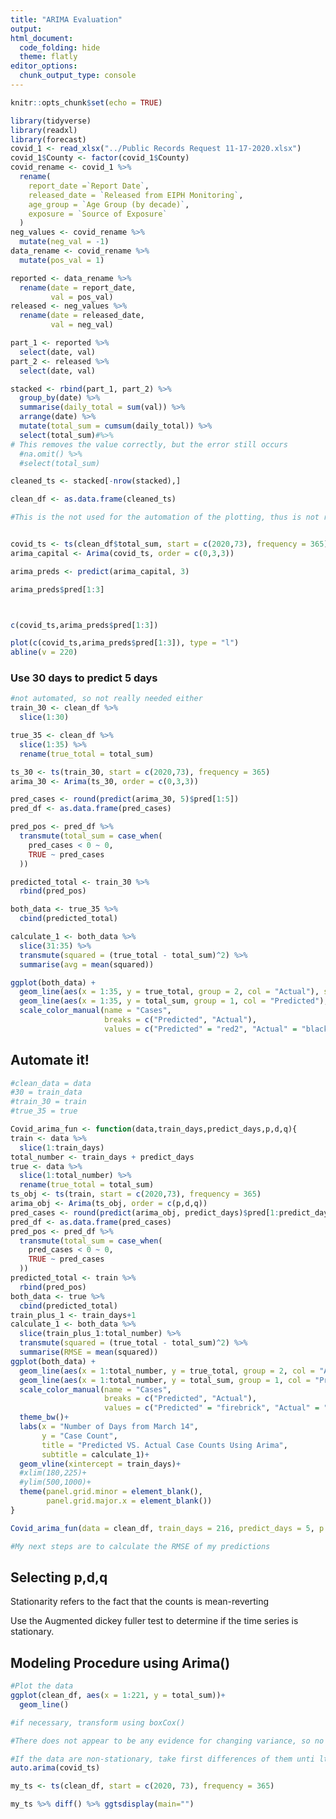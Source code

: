 ```yaml
---
title: "ARIMA Evaluation"
output:
html_document:
  code_folding: hide
  theme: flatly
editor_options: 
  chunk_output_type: console
---
```


```r
knitr::opts_chunk$set(echo = TRUE)
```

```r
library(tidyverse)
library(readxl)
library(forecast)
covid_1 <- read_xlsx("../Public Records Request 11-17-2020.xlsx")
covid_1$County <- factor(covid_1$County)
covid_rename <- covid_1 %>% 
  rename(
    report_date =`Report Date`,
    released_date = `Released from EIPH Monitoring`,
    age_group = `Age Group (by decade)`,
    exposure = `Source of Exposure`
  )
neg_values <- covid_rename %>% 
  mutate(neg_val = -1)
data_rename <- covid_rename %>% 
  mutate(pos_val = 1)

reported <- data_rename %>% 
  rename(date = report_date,
         val = pos_val)
released <- neg_values %>% 
  rename(date = released_date,
         val = neg_val)

part_1 <- reported %>% 
  select(date, val)
part_2 <- released %>% 
  select(date, val)

stacked <- rbind(part_1, part_2) %>% 
  group_by(date) %>% 
  summarise(daily_total = sum(val)) %>% 
  arrange(date) %>% 
  mutate(total_sum = cumsum(daily_total)) %>% 
  select(total_sum)#%>% 
# This removes the value correctly, but the error still occurs
  #na.omit() %>% 
  #select(total_sum)
```


```r
cleaned_ts <- stacked[-nrow(stacked),]

clean_df <- as.data.frame(cleaned_ts)
```

```r
#This is the not used for the automation of the plotting, thus is not really necessary


covid_ts <- ts(clean_df$total_sum, start = c(2020,73), frequency = 365)
arima_capital <- Arima(covid_ts, order = c(0,3,3))

arima_preds <- predict(arima_capital, 3)

arima_preds$pred[1:3]



c(covid_ts,arima_preds$pred[1:3])

plot(c(covid_ts,arima_preds$pred[1:3]), type = "l")
abline(v = 220)
```

### Use 30 days to predict 5 days

```r
#not automated, so not really needed either
train_30 <- clean_df %>% 
  slice(1:30)

true_35 <- clean_df %>% 
  slice(1:35) %>% 
  rename(true_total = total_sum)

ts_30 <- ts(train_30, start = c(2020,73), frequency = 365)
arima_30 <- Arima(ts_30, order = c(0,3,3))

pred_cases <- round(predict(arima_30, 5)$pred[1:5])
pred_df <- as.data.frame(pred_cases)

pred_pos <- pred_df %>% 
  transmute(total_sum = case_when(
    pred_cases < 0 ~ 0,
    TRUE ~ pred_cases
  ))

predicted_total <- train_30 %>% 
  rbind(pred_pos)

both_data <- true_35 %>% 
  cbind(predicted_total)

calculate_1 <- both_data %>% 
  slice(31:35) %>% 
  transmute(squared = (true_total - total_sum)^2) %>% 
  summarise(avg = mean(squared))

ggplot(both_data) +
  geom_line(aes(x = 1:35, y = true_total, group = 2, col = "Actual"), size = 3)+
  geom_line(aes(x = 1:35, y = total_sum, group = 1, col = "Predicted"), size = 1.5)+
  scale_color_manual(name = "Cases",
                     breaks = c("Predicted", "Actual"),
                     values = c("Predicted" = "red2", "Actual" = "black"))


```

## Automate it!

```r
#clean_data = data
#30 = train_data
#train_30 = train
#true_35 = true

Covid_arima_fun <- function(data,train_days,predict_days,p,d,q){
train <- data %>% 
  slice(1:train_days)
total_number <- train_days + predict_days
true <- data %>% 
  slice(1:total_number) %>% 
  rename(true_total = total_sum)
ts_obj <- ts(train, start = c(2020,73), frequency = 365)
arima_obj <- Arima(ts_obj, order = c(p,d,q))
pred_cases <- round(predict(arima_obj, predict_days)$pred[1:predict_days])
pred_df <- as.data.frame(pred_cases)
pred_pos <- pred_df %>% 
  transmute(total_sum = case_when(
    pred_cases < 0 ~ 0,
    TRUE ~ pred_cases
  ))
predicted_total <- train %>% 
  rbind(pred_pos)
both_data <- true %>% 
  cbind(predicted_total)
train_plus_1 <- train_days+1
calculate_1 <- both_data %>% 
  slice(train_plus_1:total_number) %>% 
  transmute(squared = (true_total - total_sum)^2) %>% 
  summarise(RMSE = mean(squared))
ggplot(both_data) +
  geom_line(aes(x = 1:total_number, y = true_total, group = 2, col = "Actual"), size = 3)+
  geom_line(aes(x = 1:total_number, y = total_sum, group = 1, col = "Predicted"), size = 1.5)+
  scale_color_manual(name = "Cases",
                     breaks = c("Predicted", "Actual"),
                     values = c("Predicted" = "firebrick", "Actual" = "black"))+
  theme_bw()+
  labs(x = "Number of Days from March 14",
       y = "Case Count",
       title = "Predicted VS. Actual Case Counts Using Arima",
       subtitle = calculate_1)+
  geom_vline(xintercept = train_days)+
  #xlim(180,225)+
  #ylim(500,1000)+
  theme(panel.grid.minor = element_blank(),
        panel.grid.major.x = element_blank())
}

Covid_arima_fun(data = clean_df, train_days = 216, predict_days = 5, p = 2, d = 1, q = 2)

#My next steps are to calculate the RMSE of my predictions

```


## Selecting p,d,q

Stationarity refers to the fact that the counts is mean-reverting

Use the Augmented dickey fuller test to determine if the time series is stationary.




## Modeling Procedure using Arima()


```r
#Plot the data
ggplot(clean_df, aes(x = 1:221, y = total_sum))+
  geom_line()

#if necessary, transform using boxCox()

#There does not appear to be any evidence for changing variance, so no transformation #is necessary

#If the data are non-stationary, take first differences of them unti lthey become stationary
auto.arima(covid_ts)

my_ts <- ts(clean_df, start = c(2020, 73), frequency = 365)

my_ts %>% diff() %>% ggtsdisplay(main="")


```

